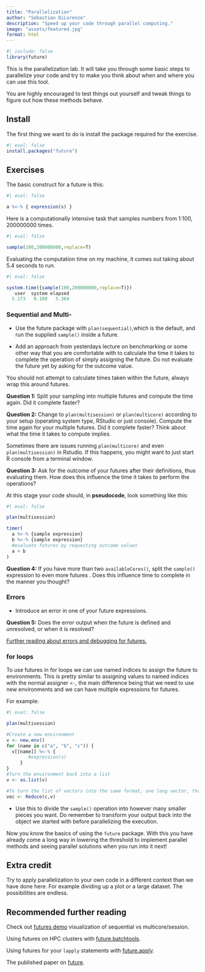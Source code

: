 ```yaml
---
title: "Parallelization"
author: "Sebastian DiLorenzo"
description: "Speed up your code through parallel computing."
image: "assets/featured.jpg"
format: html
---
```


```r
#| include: false
library(future)
```

::: {.callout-note}
This is the parallelization lab. It will take you through some basic steps to parallelize your code and try to make you think about when and where you can use this tool.

You are highly encouraged to test things out yourself and tweak things to figure out how these methods behave.
:::

## Install

The first thing we want to do is install the package required for the exercise.

```r
#| eval: false
install.packages("future")
```

## Exercises

The basic construct for a future is this:

```r
#| eval: false

a %<-% { expression(s) }
```

Here is a computationally intensive task that samples numbers from 1:100, 200000000 times.

```r
#| eval: false

sample(100,200000000,replace=T)
```

Evaluating the computation time on my machine, it comes out taking about 5.4 seconds to run.

```r
#| eval: false

system.time({sample(100,200000000,replace=T)})
   user  system elapsed 
  5.173   0.160   5.369 
```

### Sequential and Multi-

- Use the future package with `plan(sequential)`,which is the default, and run the supplied `sample()` inside a future.

<!--
- Due to a recent change in future, there is a warning message when generating random numbers without seed. We can ignore this by changing our options: `options(future.rng.onMisuse="ignore")`.
-->

- Add an approach from yesterdays lecture on benchmarking or some other way that you are comfortable with to calculate the time it takes to complete the operation of simply assigning the future. Do not evaluate the future yet by asking for the outcome value.

::: {.callout-note}
You should not attempt to calculate times taken within the future, always wrap this around futures.
:::

**Question 1:** Split your sampling into multiple futures and compute the time again. Did it complete faster?
<!-- No, because we are on plan sequential -->

**Question 2:** Change to `plan(multisession)` or `plan(multicore)` according to your setup (operating system type, RStudio or just console). Compute the time again for your multiple futures. Did it complete faster? Think about what the time it takes to compute implies.
<!-- No. Because we are just sending out the futures. Not resolving them. -->

::: {.callout-note}
Sometimes there are issues running `plan(multicore)` and even `plan(multisession)` in Rstudio. If this happens, you might want to just start R console from a terminal window.
:::

**Question 3:** Ask for the outcome of your futures after their definitions, thus evaluating them. How does this influence the time it takes to perform the operations?
<!-- It increases the time because of the unblocked R process. In this case it is actually measuring the time until resolved while in the previous question it is just measuring the time to send out the futures.-->

At this stage your code should, in **pseudocode**, look something like this:

```r
#| eval: false

plan(multisession)

timer(
  a %<-% {sample expression}
  b %<-% {sample expression}
  #evaluate futures by requesting outcome values
  a + b
)
```

**Question 4:** If you have more than two `availableCores()`, split the `sample()` expression to even more futures . Does this influence time to complete in the manner you thought?
<!-- This should slightly lower compute time, but probably not quite as much as some would think. Bigger influence for larger processes as here other surrounding operations use a bit of the time. -->

### Errors

-   Introduce an error in one of your future expressions.

**Question 5:** Does the error output when the future is defined and unresolved, or when it is resolved?
<!-- This depends on the type of error, but usually it shows when it is resolved-->

[Further reading about errors and debugging for futures.](https://github.com/HenrikBengtsson/future#failed-futures)

### for loops

To use futures in for loops we can use named indices to assign the future to environments. This is pretty similar to assigning values to named indices with the normal assigner `<-`, the main difference being that we need to use new environments and we can have multiple expressions for futures.

For example:

```r
#| eval: false

plan(multisession)

#Create a new environment
v <- new.env()
for (name in c("a", "b", "c")) {
  v[[name]] %<-% {
        #expression(s)
     }
}
#Turn the environment back into a list
v <- as.list(v)

#To turn the list of vectors into the same format, one long vector, that we had above when running "a + b + c"
vec <- Reduce(c,v)
```

- Use this to divide the `sample()` operation into however many smaller pieces you want. Do remember to transform your output back into the object we started with before parallelizing the execution.

Now you know the basics of using the `future` package. With this you have already come a long way in lowering the threshold to implement parallel methods and seeing parallel solutions when you run into it next!

## Extra credit

Try to apply parallelization to your own code in a different context than we have done here. For example dividing up a plot or a large dataset. The possibilities are endless.

## Recommended further reading

Check out [futures demo](https://github.com/HenrikBengtsson/future#demos) visualization of sequential vs multicore/session.

Using futures on HPC clusters with [future.batchtools](https://github.com/HenrikBengtsson/future.batchtools).

Using futures for your `lapply` statements with [future.apply](https://github.com/HenrikBengtsson/future.apply).

The published paper on [future](https://journal.r-project.org/archive/2021/RJ-2021-048/RJ-2021-048.pdf).